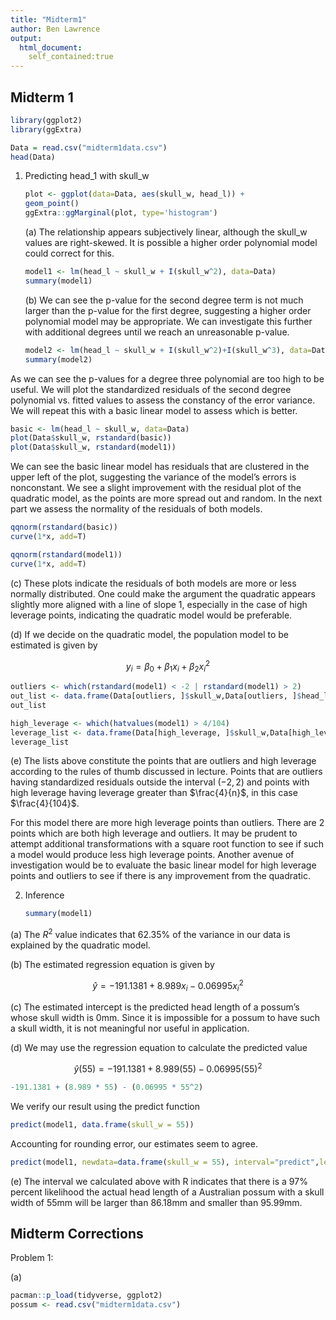```yaml
---
title: "Midterm1"
author: Ben Lawrence
output:
  html_document:
    self_contained:true
---
```


## Midterm 1

```r
library(ggplot2)
library(ggExtra)
```

```r
Data = read.csv("midterm1data.csv")
head(Data)
```

1.  Predicting head_1 with skull_w

    ```r
    plot <- ggplot(data=Data, aes(skull_w, head_l)) +
    geom_point()
    ggExtra::ggMarginal(plot, type='histogram')
    ```

    \(a\) The relationship appears subjectively linear, although the skull_w values are right-skewed. It is possible a higher order polynomial model could correct for this.

    ```r
    model1 <- lm(head_l ~ skull_w + I(skull_w^2), data=Data)
    summary(model1)
    ```

    \(b\) We can see the p-value for the second degree term is not much larger than the p-value for the first degree, suggesting a higher order polynomial model may be appropriate. We can investigate this further with additional degrees until we reach an unreasonable p-value.

    ```r
    model2 <- lm(head_l ~ skull_w + I(skull_w^2)+I(skull_w^3), data=Data)
    summary(model2)
    ```

As we can see the p-values for a degree three polynomial are too high to be useful. We will plot the standardized residuals of the second degree polynomial vs. fitted values to assess the constancy of the error variance. We will repeat this with a basic linear model to assess which is better.

```r
basic <- lm(head_l ~ skull_w, data=Data)
plot(Data$skull_w, rstandard(basic))
plot(Data$skull_w, rstandard(model1))
```

We can see the basic linear model has residuals that are clustered in the upper left of the plot, suggesting the variance of the model's errors is nonconstant. We see a slight improvement with the residual plot of the quadratic model, as the points are more spread out and random. In the next part we assess the normality of the residuals of both models.

```r
qqnorm(rstandard(basic))
curve(1*x, add=T)

qqnorm(rstandard(model1))
curve(1*x, add=T)
```

\(c\) These plots indicate the residuals of both models are more or less normally distributed. One could make the argument the quadratic appears slightly more aligned with a line of slope 1, especially in the case of high leverage points, indicating the quadratic model would be preferable.

\(d\) If we decide on the quadratic model, the population model to be estimated is given by

$$
y_i=\beta_0+\beta_1 x_i+\beta_2x_i^2
$$

```r
outliers <- which(rstandard(model1) < -2 | rstandard(model1) > 2)
out_list <- data.frame(Data[outliers, ]$skull_w,Data[outliers, ]$head_l)
out_list
```

```r
high_leverage <- which(hatvalues(model1) > 4/104)
leverage_list <- data.frame(Data[high_leverage, ]$skull_w,Data[high_leverage, ]$head_l)
leverage_list
```

\(e\) The lists above constitute the points that are outliers and high leverage according to the rules of thumb discussed in lecture. Points that are outliers having standardized residuals outside the interval $(-2,2)$ and points with high leverage having leverage greater than $\frac{4}{n}$, in this case $\frac{4}{104}$.

For this model there are more high leverage points than outliers. There are 2 points which are both high leverage and outliers. It may be prudent to attempt additional transformations with a square root function to see if such a model would produce less high leverage points. Another avenue of investigation would be to evaluate the basic linear model for high leverage points and outliers to see if there is any improvement from the quadratic.

2.  Inference

    ```r
    summary(model1)
    ```

\(a\) The $R^2$ value indicates that 62.35% of the variance in our data is explained by the quadratic model.

\(b\) The estimated regression equation is given by

$$
\hat y=-191.1381+8.989x_i-0.06995x_i^2
$$

\(c\) The estimated intercept is the predicted head length of a possum's whose skull width is 0mm. Since it is impossible for a possum to have such a skull width, it is not meaningful nor useful in application.

\(d\) We may use the regression equation to calculate the predicted value

$$
\hat y(55)=-191.1381 +8.989(55)-0.06995(55)^2
$$

```r
-191.1381 + (8.989 * 55) - (0.06995 * 55^2)
```

We verify our result using the predict function

```r
predict(model1, data.frame(skull_w = 55))
```

Accounting for rounding error, our estimates seem to agree.

```r
predict(model1, newdata=data.frame(skull_w = 55), interval="predict",level=0.97)
```

\(e\) The interval we calculated above with R indicates that there is a 97% percent likelihood the actual head length of a Australian possum with a skull width of 55mm will be larger than 86.18mm and smaller than 95.99mm.

## Midterm Corrections

Problem 1:

\(a\)

```r
pacman::p_load(tidyverse, ggplot2)
possum <- read.csv("midterm1data.csv")
```

```r

```
